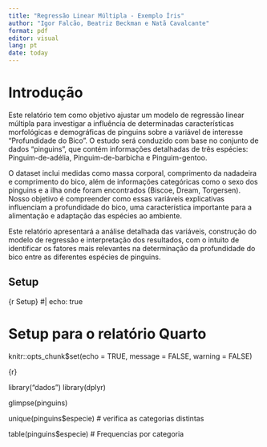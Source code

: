 ```yaml
---
title: "Regressão Linear Múltipla - Exemplo Íris"
author: "Igor Falcão, Beatriz Beckman e Natã Cavalcante"
format: pdf
editor: visual
lang: pt
date: today
---
```


# Introdução

Este relatório tem como objetivo ajustar um modelo de regressão linear múltipla para investigar a influência de determinadas características morfológicas e demográficas de pinguins sobre a variável de interesse "Profundidade do Bico". O estudo será conduzido com base no conjunto de dados "pinguins", que contém informações detalhadas de três espécies: Pinguim-de-adélia, Pinguim-de-barbicha e Pinguim-gentoo.

O dataset inclui medidas como massa corporal, comprimento da nadadeira e comprimento do bico, além de informações categóricas como o sexo dos pinguins e a ilha onde foram encontrados (Biscoe, Dream, Torgersen). Nosso objetivo é compreender como essas variáveis explicativas influenciam a profundidade do bico, uma característica importante para a alimentação e adaptação das espécies ao ambiente.

Este relatório apresentará a análise detalhada das variáveis, construção do modelo de regressão e interpretação dos resultados, com o intuito de identificar os fatores mais relevantes na determinação da profundidade do bico entre as diferentes espécies de pinguins.

## Setup

{r Setup}
#| echo: true

# Setup para o relatório Quarto

knitr::opts_chunk$set(echo = TRUE, message = FALSE, warning = FALSE)



{r}

library("dados") 
library(dplyr)

glimpse(pinguins) 

unique(pinguins$especie) # verifica as categorias distintas

table(pinguins$especie) # Frequencias por categoria
